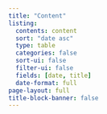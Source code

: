 ```yaml
---
title: "Content"
listing:
  contents: content
  sort: "date asc"
  type: table
  categories: false
  sort-ui: false
  filter-ui: false
  fields: [date, title]
  date-format: full
page-layout: full
title-block-banner: false
---
```



